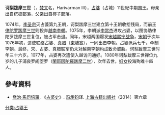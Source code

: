 
'''诃梨跋摩三世'''（{{bd|1041年||1081年|}}，[[梵文|梵文]]名，Harivarman III），[[占婆|占婆]]（占城）11世紀中期国王。母亲出自槟榔部落，父亲出自椰子部落。

1074年，[[李圣宗|李圣宗]]灭占婆第九王朝，诃梨跋摩三世建立第十王朝收拾残局，而前王[[律陀罗跋摩三世|律陀罗跋摩三世]]则投奔[[越南李朝|越南李朝]]。1075年，李朝派[[李常杰|李常杰]]进攻占婆，以图协助律陀罗跋摩三世复位，被占军击退。同年，宋越两国爆发[[宋越熙宁战争|宋越熙宁战争]]，[[宋朝|宋朝]]于次年1076年初，遣使联络占婆、[[真腊|真腊]]（[[柬埔寨|柬埔寨]]），一同出击李朝。占婆派兵七千，牵制李朝。最终，宋、占婆、真腊联军仍未对越南李朝构成致命威胁。诃梨跋摩三世时年三十六岁。1077年，占婆再次遣使入越访问通好。1080年诃梨跋摩三世禅位九岁的儿子浦良罗阇堕罗（[[闍耶因陀羅跋摩二世|闍耶因陀羅跋摩二世]]），次年去世，[[妇女|妇女]]投海殉难十四人。
==參考資料==
*[[喬治·馬司培羅|喬治·馬司培羅]]. 《[[占婆史|占婆史]]》. [[冯承钧|冯承钧]]译. [[上海古籍出版社|上海古籍出版社]]（2014）第六章
<references/>
{{start box}}
{{s-before|[[律陀罗跋摩三世|律陀罗跋摩三世]]}}
{{s-title|[[占城|占城]]第十王朝第1代王|1074年-1080年}}
{{s-after|[[闍耶因陀羅跋摩二世|闍耶因陀羅跋摩二世]]}}
{{end box}}
{{占婆君主}}
[[分类:占婆王|分类:占婆王]]